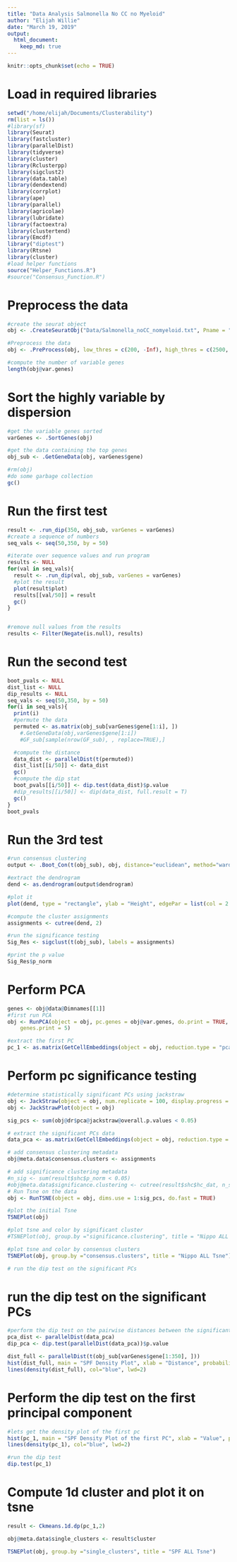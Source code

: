 ```yaml
---
title: "Data Analysis Salmonella No CC no Myeloid"
author: "Elijah Willie"
date: "March 19, 2019"
output: 
  html_document:
    keep_md: true
---
```


```r
knitr::opts_chunk$set(echo = TRUE)
```

# Load in required libraries
```r
setwd("/home/elijah/Documents/Clusterability")
rm(list = ls())
#library(sf)
library(Seurat)
library(fastcluster)
library(parallelDist)
library(tidyverse)
library(cluster)
library(Rclusterpp)
library(sigclust2)
library(data.table)
library(dendextend)
library(corrplot)
library(ape)
library(parallel)
library(agricolae)
library(lubridate)
library(factoextra)
library(clustertend)
library(Emcdf)
library("diptest")
library(Rtsne)
library(cluster)
#load helper functions
source("Helper_Functions.R")
#source("Consensus_Function.R")
```

# Preprocess the data
```r
#create the seurat object
obj <- .CreateSeuratObj("Data/Salmonella_noCC_nomyeloid.txt", Pname = "Hash no CC no Tfh", minCells = 5, minGenes = 200, matrix = F, sep = "\t")

#Preprocess the data
obj <- .PreProcess(obj, low_thres = c(200, -Inf), high_thres = c(2500, 0.05))

#compute the number of variable genes
length(obj@var.genes)
```

# Sort the highly variable by dispersion
```r
#get the variable genes sorted
varGenes <- .SortGenes(obj)

#get the data containing the top genes
obj_sub <- .GetGeneData(obj, varGenes$gene)

#rm(obj)
#do some garbage collection
gc()
```

# Run the first test
```r
result <- .run_dip(350, obj_sub, varGenes = varGenes)
#create a sequence of numbers
seq_vals <- seq(50,350, by = 50)

#iterate over sequence values and run program
results <- NULL
for(val in seq_vals){
  result <- .run_dip(val, obj_sub, varGenes = varGenes)
  #plot the result
  plot(result$plot)
  results[[val/50]] = result
  gc()
}


#remove null values from the results
results <- Filter(Negate(is.null), results)
```

# Run the second test
```r
boot_pvals <- NULL
dist_list <- NULL
dip_results <- NULL
seq_vals <- seq(50,350, by = 50)
for(i in seq_vals){
  print(i)
  #permute the data
  permuted <- as.matrix(obj_sub[varGenes$gene[1:i], ])
    #.GetGeneData(obj,varGenes$gene[1:i])
    #GF_sub[sample(nrow(GF_sub), , replace=TRUE),]

  #compute the distance
  data_dist <- parallelDist(t(permuted))
  dist_list[[i/50]] <- data_dist
  gc()
  #compute the dip stat
  boot_pvals[[i/50]] <- dip.test(data_dist)$p.value
  #dip_results[[i/50]] <- dip(data_dist, full.result = T)
  gc()
}
boot_pvals
```

# Run the 3rd test
```r
#run consensus clustering
output <- .Boot_Con(t(obj_sub), obj, distance="euclidean", method="ward",nboot=100)

#extract the dendrogram
dend <- as.dendrogram(output$dendrogram)

#plot it
plot(dend, type = "rectangle", ylab = "Height", edgePar = list(col = 2:3, lwd = 2:1))

#compute the cluster assignments
assignments <- cutree(dend, 2)

#run the significance testing 
Sig_Res <- sigclust(t(obj_sub), labels = assignments)

#print the p value
Sig_Res$p_norm
```

# Perform PCA
```r
genes <- obj@data@Dimnames[[1]]
#first run PCA
obj <- RunPCA(object = obj, pc.genes = obj@var.genes, do.print = TRUE, pcs.print = 1:5, 
    genes.print = 5)

#extract the first PC
pc_1 <- as.matrix(GetCellEmbeddings(object = obj, reduction.type = "pca", dims.use = 1))
```

# Perform pc significance testing
```r
#determine statistically significant PCs using jackstraw
obj <- JackStraw(object = obj, num.replicate = 100, display.progress = TRUE,  num.cores = 4,do.par = T)
obj <- JackStrawPlot(object = obj)

sig_pcs <- sum(obj@dr$pca@jackstraw@overall.p.values < 0.05)

# extract the significant PCs data
data_pca <- as.matrix(GetCellEmbeddings(object = obj, reduction.type = "pca", dims.use = 1:sig_pcs))

# add consensus clustering metadata
obj@meta.data$consensus.clusters <- assignments

# add significance clustering metadata
#n_sig <- sum(result$shc$p_norm < 0.05)
#obj@meta.data$significance.clustering <- cutree(result$shc$hc_dat, n_sig+1)
# Run Tsne on the data
obj <- RunTSNE(object = obj, dims.use = 1:sig_pcs, do.fast = TRUE)

#plot the initial Tsne
TSNEPlot(obj)

#plot tsne and color by significant cluster
#TSNEPlot(obj, group.by ="significance.clustering", title = "Nippo ALL Tsne")

#plot tsne and color by consensus clusters
TSNEPlot(obj, group.by ="consensus.clusters", title = "Nippo ALL Tsne")

# run the dip test on the significant PCs
```

# run the dip test on the significant PCs
```r
#perform the dip test on the pairwise distances between the significant PCs rotations
pca_dist <- parallelDist(data_pca)
dip_pca <- dip.test(parallelDist(data_pca))$p.value
```

```r
dist_full <- parallelDist(t(obj_sub[varGenes$gene[1:350], ]))
hist(dist_full, main = "SPF Density Plot", xlab = "Distance", probability = T, col = "red")
lines(density(dist_full), col="blue", lwd=2)
```
# Perform the dip test on the first principal component
```r
#lets get the density plot of the first pc
hist(pc_1, main = "SPF Density Plot of the first PC", xlab = "Value", probability = T, col = "red")
lines(density(pc_1), col="blue", lwd=2)

#run the dip test
dip.test(pc_1)
```

# Compute 1d cluster and plot it on tsne
```r
result <- Ckmeans.1d.dp(pc_1,2)

obj@meta.data$single_clusters <- result$cluster

TSNEPlot(obj, group.by ="single_clusters", title = "SPF ALL Tsne")
```
